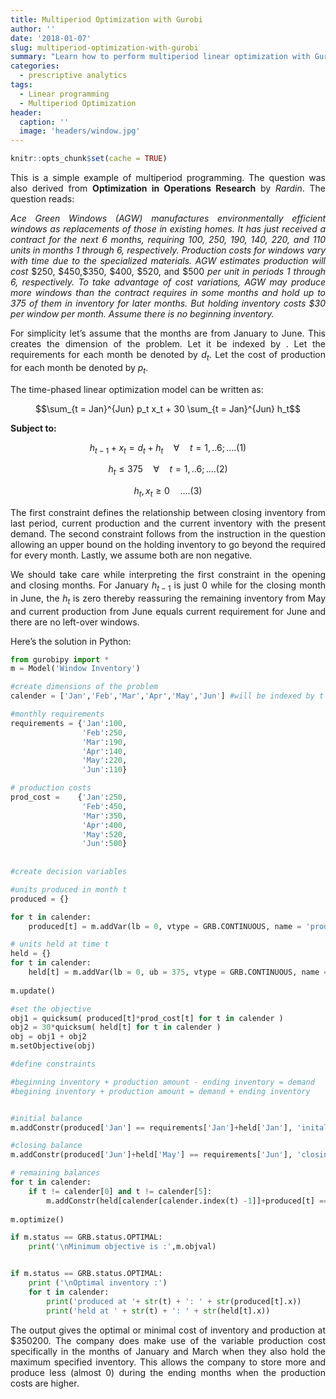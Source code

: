 ```yaml
---
title: Multiperiod Optimization with Gurobi
author: ''
date: '2018-01-07'
slug: multiperiod-optimization-with-gurobi
summary: "Learn how to perform multiperiod linear optimization with Gurobi-python"
categories:
  - prescriptive analytics
tags:
  - Linear programming
  - Multiperiod Optimization
header:
  caption: ''
  image: 'headers/window.jpg'
---
```


<style>
body {
text-align: justify}
</style>

```r
knitr::opts_chunk$set(cache = TRUE)
```

This is a simple example of multiperiod programming. The question was also derived from **Optimization in Operations Research** by *Rardin*. The question reads:

*Ace Green Windows (AGW) manufactures environmentally efficient windows as replacements of those in existing homes. It has just received a contract for the next 6 months, requiring 100, 250, 190, 140, 220, and 110 units in months 1 through 6, respectively. Production costs for windows vary with time due to the specialized materials. AGW estimates production will cost* $\text{\$250, \$450,\$350, \$400, \$520, and \$500}$ *per unit in periods 1 through 6, respectively. To take advantage of cost variations, AGW may produce more windows than the contract requires in some months and hold up to 375 of them in inventory for later months. But holding inventory costs $30 per window per month. Assume there is no beginning inventory.*

For simplicity let's assume that the months are from January to June. This creates the dimension of the problem. Let it be indexed by \textit{t}. Let the requirements for each month be denoted by $d_t$. Let the cost of production for each month be denoted by $p_t$.

The time-phased linear optimization model can be written as:

$$\sum_{t = Jan}^{Jun} p_t x_t + 30 \sum_{t = Jan}^{Jun} h_t$$ 

**Subject to:**

$$ h_{t-1} + x_t = d_t + h_t \quad \forall \quad t = 1,..6;  ....(1) $$

$$ h_t \leq 375 \quad \forall \quad t = 1,..6; ....(2)$$

$$ h_t, x_t \geq 0 \quad ....(3)$$

The first constraint defines the relationship between closing inventory from last period, current production and the current inventory with the present demand. The second constraint follows from the instruction in the question allowing an upper bound on the holding inventory to go beyond the required for every month. Lastly, we assume both are non negative.

We should take care while interpreting the first constraint in the opening and closing months. For January $h_{t-1}$ is just 0 while for the closing month in June, the $h_t$ is zero thereby reassuring the remaining inventory from May and current production from June equals current requirement for June and there are no left-over windows.

Here's the solution in Python:

```python
from gurobipy import *
m = Model('Window Inventory')

#create dimensions of the problem
calender = ['Jan','Feb','Mar','Apr','May','Jun'] #will be indexed by t

#monthly requirements
requirements = {'Jan':100,
                'Feb':250,
                'Mar':190,
                'Apr':140,
                'May':220,
                'Jun':110}

# production costs
prod_cost =    {'Jan':250,
                'Feb':450,
                'Mar':350,
                'Apr':400,
                'May':520,
                'Jun':500}
                
                
#create decision variables

#units produced in month t
produced = {}

for t in calender:
    produced[t] = m.addVar(lb = 0, vtype = GRB.CONTINUOUS, name = 'produced_%s'%(t))

# units held at time t
held = {}
for t in calender:
    held[t] = m.addVar(lb = 0, ub = 375, vtype = GRB.CONTINUOUS, name = 'held_%s'%(t))
    
m.update()

#set the objective
obj1 = quicksum( produced[t]*prod_cost[t] for t in calender )
obj2 = 30*quicksum( held[t] for t in calender )
obj = obj1 + obj2
m.setObjective(obj)

#define constraints

#beginning inventory + production amount - ending inventory = demand
#begining inventory + production amount = demand + ending inventory


#initial balance
m.addConstr(produced['Jan'] == requirements['Jan']+held['Jan'], 'inital')

#closing balance
m.addConstr(produced['Jun']+held['May'] == requirements['Jun'], 'closing')

# remaining balances
for t in calender:
    if t != calender[0] and t != calender[5]:
        m.addConstr(held[calender[calender.index(t) -1]]+produced[t] == requirements[t]+held[t], 'remaining')
        
m.optimize()

if m.status == GRB.status.OPTIMAL:
    print('\nMinimum objective is :',m.objval)


if m.status == GRB.status.OPTIMAL:
    print ('\nOptimal inventory :')
    for t in calender:
        print('produced at '+ str(t) + ': ' + str(produced[t].x))
        print('held at ' + str(t) + ': ' + str(held[t].x))
```


The output gives the optimal or minimal cost of inventory and production at $\$ 350200$. The company does make use of the variable production cost specifically in the months of January and March when they also hold the maximum specified inventory. This allows the company to store more and produce less (almost 0) during the ending months when the production costs are higher.
